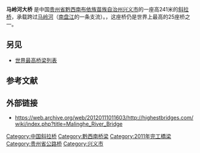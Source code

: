 
{{Infobox bridge
| bridge_name      = 马岭河大桥
| image            = Malinghe River Bridge-1.jpg
| image_size       = 
| alt              = 
| caption          = 
| official_name    = 
| other_name       = 
| carries          = {{China Expwy Name|G78}}
| crosses          = 
| locale           = {{CHN}}[[贵州省|贵州省]][[黔西南布依族苗族自治州|黔西南州]][[兴义市|兴义市]]
| owner            = 
| maint            = 
| id               = 
| architect        = 
| designer         = 
| engineering      = 
| design           = 斜拉桥
| material         = 
| length           = 
| width            = 
| height           = {{convert|241|m}}
| mainspan         = {{convert|360|m}}
| spans            = 
| pierswater       = 
| load             = 
| clearance        = 
| below            = 
| life             = 
| builder          = 
| fabricator       = 
| begin            = 
| complete         = 2011
| cost             = 
| open             =
| inaugurated      = 
| toll             = 
| traffic          = 
| preceded         = 
| followed         = 
| heritage         = 
| collapsed        = 
| closed           =
| replaces         =
| map_cue          = 
| map_image        = 
| map_alt          = 
| map_text         = 
| map_width        = 
| lat              = 25.1596 
| long             = 104.9439
| references       = 
| extra            = {{Location map+|China Guizhou|float=right|width=250|caption=|places=
                     {{Location map~|China Guizhou|label=马岭河大桥|lat=25.1596|long=104.9439}}
}}
}}

'''马岭河大桥''' 是中国[[贵州省|贵州省]][[黔西南布依族苗族自治州|黔西南布依族苗族自治州]][[兴义市|兴义市]]的一座高241米的[[斜拉桥|斜拉桥]]，承载{{China Expwy Name|G78}}跨过[[马岭河峡谷|马岭河]]（[[南盘江|南盘江]]的一条支流）。{{As of|2012}}，这座桥仍是世界上最高的25座桥之一。

==另见==
*[[世界最高桥梁列表|世界最高桥梁列表]]
==参考文献==
{{reflist}}
==外部链接==
*https://web.archive.org/web/20120111011603/http://highestbridges.com/wiki/index.php?title=Malinghe_River_Bridge
{{commons category inline|Malinghe River Bridge}}
{{DEFAULTSORT:M}}
[[Category:中国斜拉桥|Category:中国斜拉桥]]
[[Category:黔西南桥梁|Category:黔西南桥梁]]
[[Category:2011年完工橋梁|Category:2011年完工橋梁]]
[[Category:贵州省公路桥|Category:贵州省公路桥]]
[[Category:兴义市|Category:兴义市]]